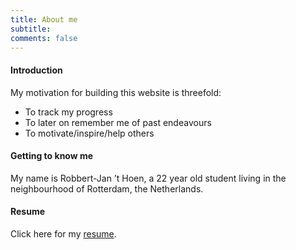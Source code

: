 ```yaml
---
title: About me
subtitle:
comments: false
---
```


#### Introduction

My motivation for building this website is threefold:

- To track my progress
- To later on remember me of past endeavours
- To motivate/inspire/help others     
     

#### Getting to know me

My name is Robbert-Jan 't Hoen, a 22 year old student living in the neighbourhood of Rotterdam, the Netherlands.   

#### Resume

Click here for my <a href="https://drive.google.com/open?id=0ByAqaAE8VwZ5V1hvaThqS3hrVk0" >resume</a>.